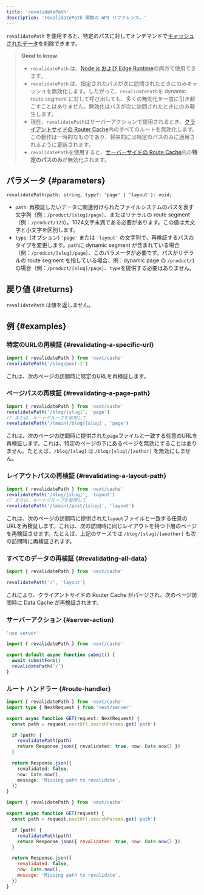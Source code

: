 ```yaml
---
title: 'revalidatePath'
description: 'revalidatePath 関数の API リファレンス。'
---
```


`revalidatePath` を使用すると、特定のパスに対してオンデマンドで[キャッシュされたデータ](/docs/app/building-your-application/caching)を削除できます。

> **Good to know**:
>
> - `revalidatePath` は、[Node.js および Edge Runtime](/docs/app/building-your-application/rendering/edge-and-nodejs-runtimes)の両方で使用できます。
> - `revalidatePath` は、指定されたパスが次に訪問されたときにのみキャッシュを無効化します。したがって、`revalidatePath`を dynamic route segment に対して呼び出しても、多くの無効化を一度に引き起こすことはありません。無効化はパスが次に訪問されたときにのみ発生します。
> - 現在、`revalidatePath`はサーバーアクションで使用されるとき、[クライアントサイドの Router Cache](/docs/app/building-your-application/caching#client-side-router-cache)内のすべてのルートを無効化します。この動作は一時的なものであり、将来的には特定のパスのみに適用されるように更新されます。
> - `revalidatePath`を使用すると、[サーバーサイドの Route Cache](/docs/app/building-your-application/caching#full-route-cache)内の**特定のパスのみ**が無効化されます。

## パラメータ {#parameters}

```tsx
revalidatePath(path: string, type?: 'page' | 'layout'): void;
```

- `path`: 再検証したいデータに関連付けられたファイルシステムのパスを表す文字列（例：`/product/[slug]/page`）、またはリテラルの route segment（例：`/product/123`）。1024文字未満である必要があります。この値は大文字と小文字を区別します。
- `type`: (オプション) `'page'` または `'layout'` の文字列で、再検証するパスのタイプを変更します。`path`に dynamic segment が含まれている場合（例：`/product/[slug]/page`）、このパラメータが必要です。パスがリテラルの route segment を指している場合、例：dynamic page の `/product/1` の場合（例：`/product/[slug]/page`）、`type`を提供する必要はありません。

## 戻り値 {#returns}

`revalidatePath` は値を返しません。

## 例 {#examples}

### 特定のURLの再検証 {#revalidating-a-specific-url}

```ts
import { revalidatePath } from 'next/cache'
revalidatePath('/blog/post-1')
```

これは、次のページの訪問時に特定のURLを再検証します。

### ページパスの再検証 {#revalidating-a-page-path}

```ts
import { revalidatePath } from 'next/cache'
revalidatePath('/blog/[slug]', 'page')
// または、ルートグループを使用して
revalidatePath('/(main)/blog/[slug]', 'page')
```

これは、次のページの訪問時に提供された`page`ファイルと一致する任意のURLを再検証します。これは、特定のページの下にあるページを無効にすることはありません。たとえば、`/blog/[slug]` は `/blog/[slug]/[author]` を無効にしません。

### レイアウトパスの再検証 {#revalidating-a-layout-path}

```ts
import { revalidatePath } from 'next/cache'
revalidatePath('/blog/[slug]', 'layout')
// または、ルートグループを使用して
revalidatePath('/(main)/post/[slug]', 'layout')
```

これは、次のページの訪問時に提供された`layout`ファイルと一致する任意のURLを再検証します。これは、次の訪問時に同じレイアウトを持つ下層のページを再検証させます。たとえば、上記のケースでは `/blog/[slug]/[another]` も次の訪問時に再検証されます。

### すべてのデータの再検証 {#revalidating-all-data}

```ts
import { revalidatePath } from 'next/cache'

revalidatePath('/', 'layout')
```

これにより、クライアントサイドの Router Cache がパージされ、次のページ訪問時に Data Cache が再検証されます。

### サーバーアクション {#server-action}

<Tabs>
<TabItem value="ts" label="TypeScript">

```ts title="app/actions.ts" switcher
'use server'

import { revalidatePath } from 'next/cache'

export default async function submit() {
  await submitForm()
  revalidatePath('/')
}
```

</TabItem>
</Tabs>

### ルート ハンドラー {#route-handler}

<Tabs>
<TabItem value="ts" label="TypeScript">

```ts title="app/api/revalidate/route.ts" switcher
import { revalidatePath } from 'next/cache'
import type { NextRequest } from 'next/server'

export async function GET(request: NextRequest) {
  const path = request.nextUrl.searchParams.get('path')

  if (path) {
    revalidatePath(path)
    return Response.json({ revalidated: true, now: Date.now() })
  }

  return Response.json({
    revalidated: false,
    now: Date.now(),
    message: 'Missing path to revalidate',
  })
}
```

</TabItem>
<TabItem value="js" label="JavaScript">

```js title="app/api/revalidate/route.js" switcher
import { revalidatePath } from 'next/cache'

export async function GET(request) {
  const path = request.nextUrl.searchParams.get('path')

  if (path) {
    revalidatePath(path)
    return Response.json({ revalidated: true, now: Date.now() })
  }

  return Response.json({
    revalidated: false,
    now: Date.now(),
    message: 'Missing path to revalidate',
  })
}
```

</TabItem>
</Tabs>
